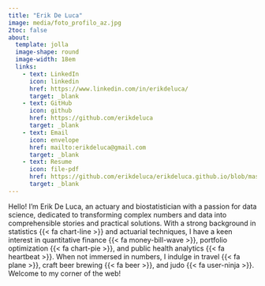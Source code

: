 ```yaml
---
title: "Erik De Luca"
image: media/foto_profilo_az.jpg
2toc: false
about: 
  template: jolla
  image-shape: round
  image-width: 18em
  links:
    - text: LinkedIn
      icon: linkedin
      href: https://www.linkedin.com/in/erikdeluca/
      target: _blank
    - text: GitHub
      icon: github
      href: https://github.com/erikdeluca
      target: _blank
    - text: Email
      icon: envelope
      href: mailto:erikdeluca@gmail.com
      target: _blank
    - text: Resume
      icon: file-pdf
      href: https://github.com/erikdeluca/erikdeluca.github.io/blob/master/media/CV_ENG_Actuary_DS_11_24.pdf
      target: _blank
---
```


Hello! I’m Erik De Luca, an actuary and biostatistician with a passion for data science, dedicated to transforming complex numbers and data into comprehensible stories and practical solutions. With a strong background in statistics {{< fa chart-line >}} and actuarial techniques, I have a keen interest in quantitative finance {{< fa money-bill-wave >}}, portfolio optimization {{< fa chart-pie >}}, and public health analytics {{< fa heartbeat >}}. When not immersed in numbers, I indulge in travel {{< fa plane >}}, craft beer brewing {{< fa beer >}}, and judo {{< fa user-ninja >}}. Welcome to my corner of the web!
